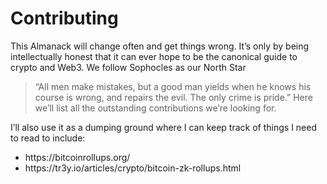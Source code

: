 # Contributing

This Almanack will change often and get things wrong. It's only by being intellectually honest that it can ever hope to be the canonical guide to crypto and Web3. We follow Sophocles as our North Star

> "All men make mistakes, but a good man yields when he knows his course is wrong, and repairs the evil. The only crime is pride. "
Here we'll list all the outstanding contributions we're looking for.

I'll also use it as a dumping ground where I can keep track of things I need to read to include:

* https://bitcoinrollups.org/
* https://tr3y.io/articles/crypto/bitcoin-zk-rollups.html
